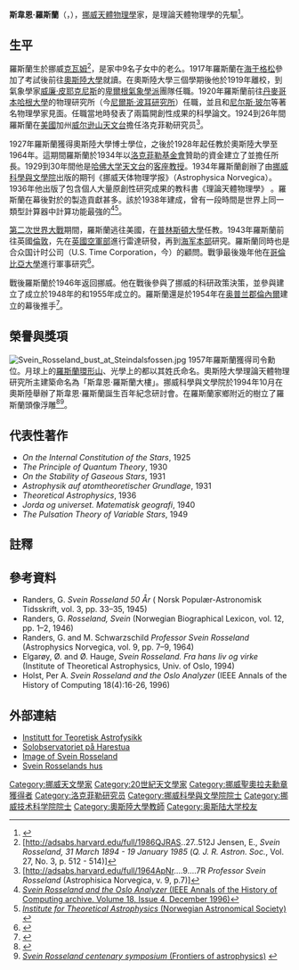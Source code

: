 {{Infobox Scientist
|name              = 斯韋恩·羅斯蘭<br>Svein Rosseland
|image             = 21431 Svein Rosseland.jpg
|caption           = 斯韋恩·羅斯蘭，約攝於1935年
|birth_date        = {{birth date|1894|3|31}} 
|birth_place       = [[file:Norge-Unionsflagg-1844.svg|22px]][[瑞典挪威聯合王國|瑞典挪威聯合王國]][[克瓦姆|克瓦姆]]<br>（今屬挪威[[霍達蘭郡|霍達蘭郡]]）
|death_date        = {{death date and age|1985|1|19|1894|3|31}}
|death_place       = {{NOR}}[[貝魯姆|貝魯姆]]
|spouse            = 
|residence         = 挪威
|citizenship       = [[挪威|挪威]]
|ethnicity = [[挪威人|挪威人]]
|religion = 
|fields            = [[天文學|天文學]]
|workplaces        = [[奥斯陆大学|奥斯陆大学]]
|alma_mater        = 奥斯陆大学
|doctoral_advisor  = 
|academic_advisors = 
|doctoral_students = 
|notable_students  = 
|known_for         =
|awards            = 
|signature         = 
|footnotes         = <!-- for any footnotes needed to clarify entries above -->
}}

'''斯韋恩·羅斯蘭'''（{{lang-no|'''Svein Rosseland'''}}，{{bd|1894年|3月31日|1985年|1月19日}}），[[挪威|挪威]][[天體物理學|天體物理學]]家，是理論天體物理學的先驅<ref>{{Cite web |url=http://www.snl.no/Svein_Rosseland |title=''Svein Rosseland'' (Truls Ringnes. Store norske leksikon) |accessdate=2014-07-21 |archive-date=2014-07-28 |archive-url=https://web.archive.org/web/20140728014935/http://snl.no/Svein_Rosseland |dead-url=no }}</ref>。

==生平==
羅斯蘭生於挪威[[克瓦姆|克瓦姆]]<ref>[http://adsabs.harvard.edu/full/1986QJRAS..27..512J Jensen, E., ''Svein Rosseland, 31 March 1894 - 19 January 1985'' (''Q. J. R. Astron. Soc.'', Vol. 27, No. 3, p. 512 - 514)]</ref>，是家中9名子女中的老么。1917年羅斯蘭在[[海于格松|海于格松]]參加了考試後前往[[奧斯陸大學|奧斯陸大學]]就讀。在奧斯陸大學三個學期後他於1919年離校，到氣象學家[[威廉·皮耶克尼斯|威廉·皮耶克尼斯]]的[[卑爾根氣象學派|卑爾根氣象學派]]團隊任職。1920年羅斯蘭前往[[丹麥|丹麥]][[哥本哈根大學|哥本哈根大學]]的物理研究所（今[[尼爾斯·波耳研究所|尼爾斯·波耳研究所]]）任職，並且和[[尼尔斯·玻尔|尼尔斯·玻尔]]等著名物理學家見面。任職當地時發表了兩篇開創性成果的科學論文。1924到26年間羅斯蘭在[[美國|美國]]加州[[威尔逊山天文台|威尔逊山天文台]]擔任洛克菲勒研究员<ref>[http://adsabs.harvard.edu/full/1964ApNr....9....7R ''Professor Svein Rosseland'' (Astrophisica Norvegica, v. 9, p.7)]</ref>。

1927年羅斯蘭獲得奧斯陸大學博士學位，之後於1928年起任教於奧斯陸大學至1964年。這期間羅斯蘭於1934年以[[洛克菲勒基金會|洛克菲勒基金會]]贊助的資金建立了{{link-no|奧斯陸大學理論天體物理研究所|Institutt for teoretisk astrofysikk|理論天體物理研究所}}並擔任所長。1929到30年間他是[[哈佛大学天文台|哈佛大学天文台]]的[[客座教授|客座教授]]。1934年羅斯蘭創辦了由[[挪威科學與文學院|挪威科學與文學院]]出版的期刊《挪威天体物理学报》（Astrophysica Norvegica）。1936年他出版了包含個人大量原創性研究成果的教科書《理論天體物理學》 。羅斯蘭在幕後對於{{link-en|奥斯陆分析仪|Oslo Analyzer}}的製造貢獻甚多。該{{link-en|微分分析儀|Differential analyser}}於1938年建成，曾有一段時間是世界上同一類型計算器中計算功能最強的<ref>[http://portal.acm.org/citation.cfm?id=612497.612662  ''Svein Rosseland and the Oslo Analyzer''  (IEEE Annals of the History of Computing archive. Volume 18, Issue 4. December 1996)]</ref><ref>[http://www.astronomy.no/ita.php ''Institute for Theoretical Astrophysics'' (Norwegian Astronomical Society)] {{webarchive|url=https://archive.is/20120718002424/http://www.astronomy.no/ita.php |date=2012-07-18 }}</ref>。

[[第二次世界大戰|第二次世界大戰]]{{link-en|納粹德國佔領挪威|German occupation of Norway in World War II}}期間，羅斯蘭逃往美國，在[[普林斯頓大學|普林斯頓大學]]任教。1943年羅斯蘭前往英國[[倫敦|倫敦]]，先在[[英國國防部|英國空軍部]]進行雷達研發，再到[[海军本部|海军本部]]研究{{link-en|水下爆破|Underwater explosion}}。羅斯蘭同時也是合众国计时公司（U.S. Time Corporation，今{{link-en|美國天美時集團|Timex Group USA}}）的顧問。戰爭最後幾年他在[[哥倫比亞大學|哥倫比亞大學]]進行軍事研究<ref>{{Cite web |url=http://www.snl.no/.nbl_biografi/Svein_Rosseland/utdypning |title=''Svein Rosseland'' (Øivind Hauge. Store norske leksikon) |accessdate=2014-07-21 |archive-date=2012-10-10 |archive-url=https://web.archive.org/web/20121010064839/http://snl.no/.nbl_biografi/Svein_Rosseland/utdypning |dead-url=no }}</ref>。

戰後羅斯蘭於1946年返回挪威。他在戰後參與了挪威的科研政策決策，並參與建立了成立於1948年的{{link-en|挪威能源科技研究所|Institute for Energy Technology}}和1955年成立的{{link-en|挪威技术科学院|Norwegian Academy of Technological Sciences}}。羅斯蘭還是於1954年在[[奥普兰郡|奥普兰郡]][[倫內爾|倫內爾]]建立的{{link-en|哈勒斯圖亞太陽天文台|Harestua Solar Observatory}}幕後推手<ref>{{Cite web |url=http://adsabs.harvard.edu//full/seri/QJRAS/0027//0000512.000.html |title=''Svein Rosseland, 31 March 1894 - 19 January 1985'' (Q. J. R. Astron. Soc., Vol. 27, No. 3, p. 512-514. 1986)  |accessdate=2014-07-21 |archive-date=2016-03-03 |archive-url=https://web.archive.org/web/20160303224848/http://adsabs.harvard.edu//full/seri/QJRAS/0027//0000512.000.html |dead-url=no }}</ref>。

==榮譽與獎項==
[[File:Svein_Rosseland_bust_at_Steindalsfossen.jpg|thumb]]
1957年羅斯蘭獲得{{link-en|挪威聖奧拉夫勳章|Order of St. Olav}}司令勳位。月球上的[[羅斯蘭環形山|羅斯蘭環形山]]、光學上的{{link-en|不透明度|Opacity (optics)|羅斯蘭平均不透明度}}都以其姓氏命名。奧斯陸大學理論天體物理研究所主建築命名為「斯韋恩·羅斯蘭大樓」。挪威科學與文學院於1994年10月在奧斯陸舉辦了斯韋恩·羅斯蘭誕生百年紀念研討會。在羅斯蘭家鄉{{link-en|諾爾哈依姆森|Norheimsund}}附近的{{link-en|斯坦达尔瀑布|Steinsdalsfossen}}樹立了羅斯蘭頭像浮雕<ref>{{Cite web |url=http://www.visitnorway.com/en/Product/?pid=31859 |title=''Steinsdalsfossen Waterfall'' (Innovation Norway) |accessdate=2014-07-21 |archive-date=2012-03-08 |archive-url=https://web.archive.org/web/20120308211043/http://www.visitnorway.com/en/Product/?pid=31859 |dead-url=no }}</ref><ref>[http://libibm.iucaa.ernet.in/wslxRSLT.php?A1=26562  ''Svein Rosseland centenary symposium'' (Frontiers of astrophysics)] {{webarchive|url=https://web.archive.org/web/20110820010432/http://libibm.iucaa.ernet.in/wslxRSLT.php?A1=26562 |date=2011-08-20 }}</ref>。

==代表性著作==
*''On the Internal Constitution of the Stars'', 1925
*''The Principle of Quantum Theory'',  1930
*''On the Stability of Gaseous Stars'',  1931
* ''Astrophysik auf atomtheoretischer Grundlage'',  1931
* ''Theoretical Astrophysics'',  1936
* ''Jorda og universet. Matematisk geografi'', 1940
* ''The Pulsation Theory of Variable Stars'',  1949

==註釋==
{{reflist}}

==參考資料==
*Randers, G. ''Svein Rosseland 50 År'' ( Norsk Populær-Astronomisk Tidsskrift,  vol. 3, pp. 33–35, 1945)
*Randers, G. ''Rosseland, Svein'' (Norwegian Biographical Lexicon, vol. 12, pp. 1–2, 1946)
*Randers, G. and M. Schwarzschild ''Professor Svein Rosseland'' (Astrophysics Norvegica, vol. 9, pp. 7–9, 1964)
* Elgarøy, Ø. and Ø. Hauge, ''Svein Rosseland. Fra hans liv og virke'' (Institute of Theoretical Astrophysics, Univ. of Oslo, 1994)
* Holst, Per A. ''Svein Rosseland and the Oslo Analyzer'' (IEEE Annals of the History of Computing 18(4):16-26, 1996)

==外部連結==
*[http://www.astro.uio.no/index.html Institutt for Teoretisk Astrofysikk] {{Wayback|url=http://www.astro.uio.no/index.html |date=20070907213801 }}
*[http://www.solobservatoriet.no/start.php Solobservatoriet på Harestua] {{Wayback|url=http://www.solobservatoriet.no/start.php |date=20101031085418 }}
*[http://www.mn.uio.no/astro/om/tall-og-fakta/historie/ Image of Svein Rosseland] {{Wayback|url=http://www.mn.uio.no/astro/om/tall-og-fakta/historie/ |date=20151025220842 }}
*[http://www.uio.no/om/finn-fram/omrader/blindern/bl26/ Svein Rosselands hus] {{Wayback|url=http://www.uio.no/om/finn-fram/omrader/blindern/bl26/ |date=20140714022557 }}

{{Authority control}}

{{DEFAULTSORT:Rosseland, Svein}}
[[Category:挪威天文學家|Category:挪威天文學家]]
[[Category:20世紀天文學家|Category:20世紀天文學家]]
[[Category:挪威聖奧拉夫勳章獲得者|Category:挪威聖奧拉夫勳章獲得者]]
[[Category:洛克菲勒研究员|Category:洛克菲勒研究员]]
[[Category:挪威科學與文學院院士|Category:挪威科學與文學院院士]]
[[Category:挪威技术科学院院士|Category:挪威技术科学院院士]]
[[Category:奧斯陸大學教師|Category:奧斯陸大學教師]]
[[Category:奥斯陆大学校友|Category:奥斯陆大学校友]]